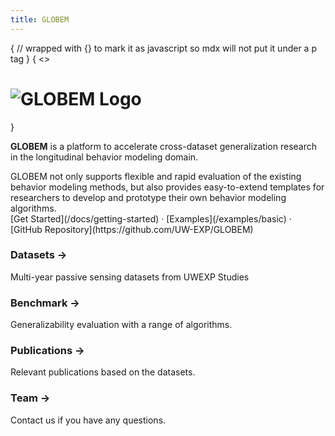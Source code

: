 ```yaml
---
title: GLOBEM
---
```



{
// wrapped with {} to mark it as javascript so mdx will not put it under a p tag
}
{ 
  <>
  <h1 className="text-center font-extrabold md:text-5xl mt-8">
  <Image src = "/images/GLOBEM_logo.svg" alt="GLOBEM Logo" height={100} width={512}/>
  </h1>
  </>
  }

<Bleed><Features/></Bleed>

**GLOBEM** is a platform to accelerate cross-dataset generalization research in the longitudinal behavior modeling domain.

<Callout emoji="✅">
GLOBEM not only supports flexible and rapid evaluation of the existing behavior modeling methods,
but also provides easy-to-extend templates for researchers to develop and prototype their own behavior modeling algorithms.
</Callout>

<div className="mt-16 mb-20 text-center">
  [Get Started](/docs/getting-started) · [Examples](/examples/basic) · [GitHub Repository](https://github.com/UW-EXP/GLOBEM)
</div>

<div className="grid">
  <div className="card">
    <Link href="/datasets/overview">
      <div className="cursor-pointer">
        <h3>Datasets &rarr;</h3>
        <p>Multi-year passive sensing datasets from UWEXP Studies </p>
      </div>
    </Link>
  </div>

  <div className="card">
    <Link href="/benchmark/overview">
      <div className="cursor-pointer">
        <h3>Benchmark &rarr;</h3>
        <p>Generalizability evaluation with a range of algorithms. </p>
      </div>
    </Link>
  </div>

  <div className="card">
    <Link href="/publications">
      <div className="cursor-pointer">
        <h3>Publications &rarr;</h3>
        <p>Relevant publications based on the datasets.</p>
      </div>
    </Link>
  </div>

  <div className="card">
    <Link href="/team">
      <div className="cursor-pointer">
        <h3>Team &rarr;</h3>
        <p>Contact us if you have any questions.</p>
      </div>
    </Link>
  </div>
</div>
